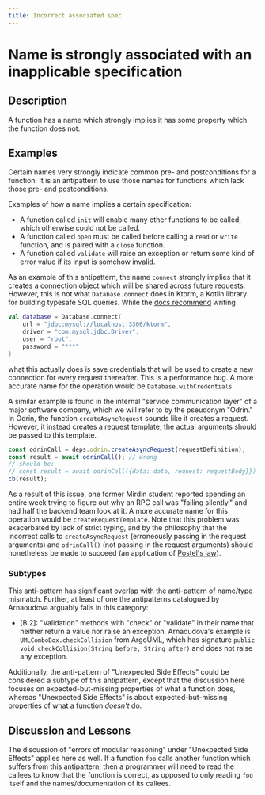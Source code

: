```yaml
---
title: Incorrect associated spec
---
```


# Name is strongly associated with an inapplicable specification

## Description

A function has a name which strongly implies it has some property which the function does not.

## Examples

Certain names very strongly indicate common pre- and postconditions for a function. It is an antipattern to use those names for functions which lack those pre- and postconditions.

Examples of how a name implies a certain specification:

- A function called `init` will enable many other functions to be called, which otherwise could not be called.
- A function called `open` must be called before calling a `read` or `write` function, and is paired with a `close` function.
- A function called `validate` will raise an exception or return some kind of error value if its input is somehow invalid.

As an example of this antipattern, the name `connect` strongly implies that it creates a connection object which will be shared across future requests. However, this is not what `Database.connect` does in Ktorm, a Kotlin library for building typesafe SQL queries. While the [docs recommend](https://www.ktorm.org/en/connect-to-databases.html#Connect-with-a-URL) writing

```kotlin
val database = Database.connect(
    url = "jdbc:mysql://localhost:3306/ktorm",
    driver = "com.mysql.jdbc.Driver",
    user = "root",
    password = "***"
)
```

what this actually does is save credentials that will be used to create a new connection for every request thereafter. This is a performance bug. A more accurate name for the operation would be `Database.withCredentials`.

A similar example is found in the internal "service communication layer" of a major software company, which we will refer to by the pseudonym "Odrin." In Odrin, the function `createAsyncRequest` sounds like it creates a request. However, it instead creates a request template; the actual arguments should be passed to this template.

```typescript
const odrinCall = deps.odrin.createAsyncRequest(requestDefinition);
const result = await odrinCall(); // wrong
// should be:
// const result = await odrinCall({data: data, request: requestBody}})
cb(result);
```

As a result of this issue, one former Mirdin student reported spending an entire week trying to figure out why an RPC call was "failing silently," and had half the backend team look at it. A more accurate name for this operation would be `createRequestTemplate`. Note that this problem was exacerbated by lack of strict typing, and by the philosophy that the incorrect calls to `createAsyncRequest` (erroneously passing in the request arguments) and `odrinCall()` (not passing in the request arguments) should nonetheless be made to succeed (an application of [Postel's law](https://en.wikipedia.org/wiki/Robustness_principle)).

### Subtypes

This anti-pattern has significant overlap with the anti-pattern of name/type mismatch. Further, at least of one the antipatterns catalogued by Arnaoudova arguably falls in this category:

- [B.2]: "Validation" methods with "check" or "validate" in their name that neither return a value nor raise an exception. Arnaoudova's example is `UMLComboBox.checkCollision` from ArgoUML, which has signature `public void checkCollision(String before, String after)` and does not raise any exception.

Additionally, the anti-pattern of "Unexpected Side Effects" could be considered a subtype of this antipattern, except that the discussion here focuses on expected-but-missing properties of what a function does, whereas "Unexpected Side Effects" is about expected-but-missing properties of what a function _doesn't_ do.

## Discussion and Lessons

The discussion of "errors of modular reasoning" under "Unexpected Side Effects" applies here as well. If a function `foo` calls another function which suffers from this antipattern, then a programmer will need to read the callees to know that the function is correct, as opposed to only reading `foo` itself and the names/documentation of its callees.
